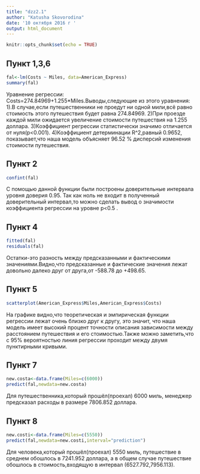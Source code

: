 ---
title: "dzz2.1"
author: "Katusha Skovorodina"
date: '10 октября 2016 г '
output: html_document
---

```{r setup, include=FALSE}
knitr::opts_chunk$set(echo = TRUE)
```

## Пункт 1,3,6

```{r American_Express}
fal<-lm(Costs ~ Miles, data=American_Express)
summary(fal)
```

Уравнение регрессии: Costs=274.84969+1.255*Miles.Выводы,следующие из этого уравнения:
1).В случае,если путешественники не проедут ни одной мили,всё равно стоимость этого путешествия будет равна 274.84969.
2)При проезде каждой мили ожидается увеличение стоимости путешествия на 1.255 доллара. 
3)Коэффициент регрессии статистически значимо отличается от нуля(p<0.001).
4)Коэффициент детерминации R^2,равный 0.9652, показывает,что наша модель объясняет 96.52 % дисперсий изменения стоимости путешествия.

## Пункт 2 

```{r fal}
confint(fal)
```

С помощью данной функции были построены доверительные интервала уровня доверия 0.95.
Так как ноль не входит в полученный доверительный интервал,то можно сделать вывод о значимости коэффициента регрессии на уровне p<0.5 .

## Пункт 4 

```{r}
fitted(fal)
residuals(fal)
```

Остатки-это разность между предсказанными и фактическими значениями.Видно,что предсказанные и фактические значения лежат довольно далеко друг от друга,от -588.78 до +498.65.

## Пункт 5
```{r}
scatterplot(American_Express$Miles,American_Express$Costs)
```

На графике видно,что теоретическая и эмпирическая функции регрессии лежат очень близко друг к другу, это значит, что наша модель имеет высокий процент точности описания зависимости между расстоянием путешествия и его стоимостью.Также можно заметить,что с 95% вероятностью линия регрессии проходит между двумя пунктирными кривыми.

## Пункт 7

```{r}
new.costa<-data.frame(Miles=c(6000))
predict(fal,newdata=new.costa)
```

Для путешественника,который прошёл(проехал) 6000 миль, менеджер предсказал расходы в размере 7806.852 доллара. 

## Пункт 8

```{r}
new.costi<-data.frame(Miles=c(5550))
predict(fal,newdata=new.costi,interval="prediction")
```

Для человека,который прошёл(проехал) 5550 миль, путешествие в среднем обошлось в 7241.952 доллара, а в общем случае путешествие обошлось  в стоимость,входящую в  интервал (6527.792,7956.113).